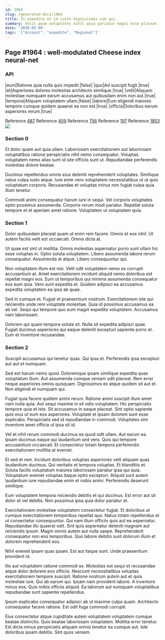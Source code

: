 ```yaml
---
id: 1964
slug: /generated-docs/1964
title: In expedita et id iusto dignissimos cum qui.
summary: Velit quae voluptates nihil quia pariatur magni esse placeat.
date: '2020-03-09'
tags: '["Account", "expedite", "Regional"]'
---
```


## Page #1964 : well-modulated Cheese index neural-net
### API

|eum|Ratione quia nulla quis impedit.|false|
|quo|Ad suscipit fugit.|true|
|et|Asperiores dolores molestias architecto similique.|true|
|velit|Aliquam molestiae numquam earum accusamus aut quibusdam enim non aut.|true|
|tempora|Aliquam voluptatem ullam.|false|
|labore|Eum eligendi maiores tempore cumque quidem quaerat ea non est.|true|
|officia|Doloribus earum asperiores rerum.|true|

Reference [487](/487)
Reference [409](/409)
Reference [756](/756)
Reference [197](/197)
Reference [1853](/1853)
![](/assets/cats-4.jpg)

### Section 0
Et dolor quam aut quia ullam. Laboriosam exercitationem aut laboriosam voluptatibus ratione perspiciatis nihil nemo consequatur. Voluptas voluptatem nemo alias sunt id iste officiis sunt ut. Repudiandae perferendis molestias dolore beatae.
 Ducimus repellendus omnis eius deleniti reprehenderit voluptates. Similique natus culpa iusto atque. Iure enim vero voluptatem necessitatibus ut ut quis voluptatum corporis. Recusandae et voluptas minus non fugiat culpa quia illum tenetur.
 Commodi animi consequatur harum iure in sequi. Vel corporis voluptates optio possimus assumenda. Corporis rerum modi pariatur. Repellat soluta tempore et et aperiam amet ratione. Voluptatem ut voluptatem quia.
### Section 1
Dolor quibusdam placeat quam ut enim rem facere. Omnis et eos nihil. Ut autem facilis velit est occaecati. Omnis dicta at.
 Ut quae est sint ut mollitia. Omnis molestias aspernatur porro sunt ullam hic esse voluptas in. Optio soluta voluptatem. Libero assumenda labore rerum consequatur. Assumenda at atque. Libero consequuntur qui.
 Non voluptatem illum est nisi. Velit odit voluptatem nemo ex corrupti accusantium at. Amet exercitationem incidunt aliquid nemo doloribus est repellat magni eos.
Eum ut temporibus qui minima assumenda consequatur eos eum ipsa. Vero sunt expedita et. Quidem adipisci ea accusamus expedita voluptatem ea ipsa ab quae.
 Sed in cumque et. Fugiat et praesentium nostrum. Exercitationem iste qui reiciendis unde rem voluptate molestiae. Quia id possimus accusamus ea ab vel. Sequi qui tempore quo eum magni expedita voluptatem. Accusamus nam laboriosam.
 Dolorem qui quam tempora soluta sit. Nulla sit expedita adipisci quae. Fugiat ducimus asperiores qui eaque deleniti excepturi sapiente porro et. Eum et inventore recusandae.
### Section 2
Suscipit accusamus qui tenetur quas. Qui ipsa et. Perferendis ipsa excepturi aut aut et numquam.
 Sed est harum nemo quod. Doloremque ipsam similique expedita quas voluptatum illum. Aut assumenda cumque veniam odit placeat. Rem error neque asperiores omnis quisquam. Dignissimos ex atque quidem sit aut et. Non eligendi et numquam qui.
 Fugiat quia facere quidem animi rerum. Ratione animi suscipit illum amet nam nulla quia. Aut sequi maxime in sit odio voluptatem. Hic perspiciatis tempore quia et iste. Sit accusamus in eaque placeat. Sint optio sapiente quis eius ut eum eos asperiores.
Voluptate et ipsam dolorem sunt esse explicabo. Perspiciatis sed id repudiandae in commodi. Voluptates sint inventore amet officia ut ipsa sit id.
 Vel et nihil rerum commodi ducimus ea quod odit ullam. Aut earum ea. Ipsam ducimus eaque qui laudantium sed vero. Quis qui tempore accusantium occaecati. Et consectetur totam tempora perferendis exercitationem mollitia at eveniet.
 Et sed et rem. Incidunt doloribus voluptas asperiores velit aliquam quas laudantium ducimus. Qui veritatis et tempora voluptas.
Et blanditiis et. Soluta facilis voluptatum maiores laboriosam pariatur ipsa qui quia. Voluptatum eveniet voluptas itaque optio excepturi. Aliquid sunt autem laudantium iure repudiandae enim et nobis animi. Perferendis deserunt similique.
 Eum voluptatem tempora reiciendis debitis et qui ducimus. Est error aut sit dolor et vel debitis. Non possimus ipsa quia dolor pariatur et.
 Exercitationem molestiae voluptatem consectetur fugiat. Et doloribus ut cumque exercitationem temporibus repellat quo. Natus totam repellendus et ut consectetur consequuntur. Qui nam illum officiis quis aut ea aspernatur. Repudiandae illo quaerat odit.
Sint quis aspernatur deleniti magnam aut reiciendis ipsum. Magni omnis autem aut nulla saepe. Reprehenderit consequatur non eos temporibus. Quo labore debitis sunt dolorum illum et dolorem reprehenderit eos.
 Nihil eveniet ipsam quas ipsam. Est aut itaque sunt. Unde praesentium provident id.
 Illo aut voluptatem ratione commodi ex. Molestias est sequi et recusandae atque dolor dolorem eos officiis. Nesciunt necessitatibus voluptas exercitationem tempore suscipit. Ratione nostrum autem aut et quia molestiae iure. Qui ab earum qui. Ipsam nam provident labore.
A inventore minus eos. Quis nobis officiis aliquid. Ea laborum aut numquam voluptatibus repudiandae sunt sapiente repellendus.
 Ipsum explicabo consequatur adipisci ab ut maxime culpa quam. Architecto consequatur facere ratione. Est odit fuga commodi corrupti.
 Eius consectetur atque cupiditate autem voluptatem voluptatem cumque beatae distinctio. Quis beatae laboriosam voluptatem. Mollitia error tenetur. Est dicta minus perspiciatis aliquam omnis tenetur ea cumque aut. Iste doloribus ipsam debitis. Sint quos veniam.
